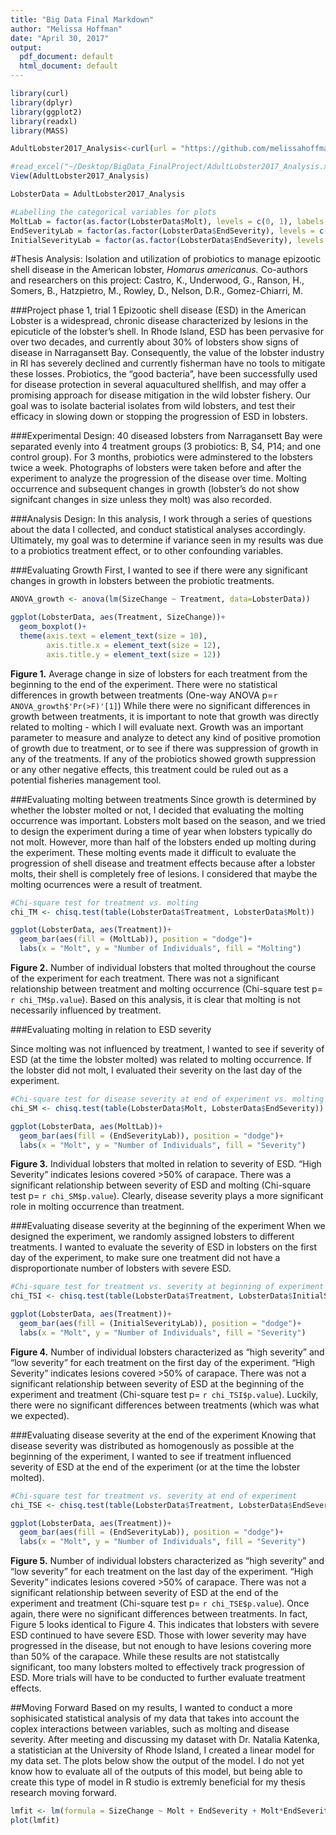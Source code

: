 ```yaml
---
title: "Big Data Final Markdown"
author: "Melissa Hoffman"
date: "April 30, 2017"
output:
  pdf_document: default
  html_document: default
---
```


```r
library(curl)
library(dplyr)
library(ggplot2)
library(readxl)
library(MASS)

AdultLobster2017_Analysis<-curl(url = "https://github.com/melissahoffman/BigData_FinalProject/blob/master/AdultLobster2017_Analysis.csv")

#read_excel("~/Desktop/BigData_FinalProject/AdultLobster2017_Analysis.xlsx")
View(AdultLobster2017_Analysis)

LobsterData = AdultLobster2017_Analysis

#Labelling the categorical variables for plots
MoltLab = factor(as.factor(LobsterData$Molt), levels = c(0, 1), labels = c("No Molt", "Molt"))
EndSeverityLab = factor(as.factor(LobsterData$EndSeverity), levels = c(0, 1), labels = c("Low", "High"))
InitialSeverityLab = factor(as.factor(LobsterData$EndSeverity), levels = c(0, 1), labels = c("Low", "High"))
```

#Thesis Analysis: Isolation and utilization of probiotics to manage epizootic shell disease in the American lobster, *Homarus americanus.*
Co-authors and researchers on this project: Castro, K., Underwood, G., Ranson, H., Somers, B., Hatzpietro, M., Rowley, D., Nelson, D.R., Gomez-Chiarri, M.

###Project phase 1, trial 1
Epizootic shell disease (ESD) in the American Lobster is a widespread, chronic disease characterized by lesions in the epicuticle of the lobster's shell. In Rhode Island, ESD has been pervasive for over two decades, and currently about 30% of lobsters show signs of disease in Narragansett Bay. Consequently, the value of the lobster industry in RI has severely declined and currently fisherman have no tools to mitigate these losses. Probiotics, the "good bacteria", have been successfully used for disease protection in several aquacultured shellfish, and may offer a promising approach for disease mitigation in the wild lobster fishery. Our goal was to isolate bacterial isolates from wild lobsters, and test their efficacy in slowing down or stopping the progression of ESD in lobsters. 

###Experimental Design:
40 diseased lobsters from Narragansett Bay were separated evenly into 4 treatment groups (3 probiotics: B, S4, P14; and one control group). For 3 months, probiotics were adminstered to the lobsters twice a week. Photographs of lobsters were taken before and after the experiment to analyze the progression of the disease over time. Molting occurrence and subsequent changes in growth (lobster's do not show signifcant changes in size unless they molt) was also recorded.

###Analysis Design:
In this analysis, I work through a series of questions about the data I collected, and conduct statistical analyses accordingly. Ultimately, my goal was to determine if variance seen in my results was due to a probiotics treatment effect, or to other confounding variables. 

\newpage
###Evaluating Growth
First, I wanted to see if there were any significant changes in growth in lobsters between the probiotic treatments.
\vspace{20pt}

```R
ANOVA_growth <- anova(lm(SizeChange ~ Treatment, data=LobsterData))

ggplot(LobsterData, aes(Treatment, SizeChange))+
  geom_boxplot()+
  theme(axis.text = element_text(size = 10),
        axis.title.x = element_text(size = 12), 
        axis.title.y = element_text(size = 12))
```
**Figure 1.** Average change in size of lobsters for each treatment from the beginning to the end of the experiment. There were no statistical differences in growth between treatments (One-way ANOVA p=`r ANOVA_growth$'Pr(>F)'[1]`)
\vspace{20pt}
\hfill\break
While there were no significant differences in growth between treatments, it is important to note that growth was directly related to molting - which I will evaluate next. Growth was an important parameter to measure and analyze to detect any kind of positive promotion of growth due to treatment, or to see if there was suppression of growth in any of the treatments. If any of the probiotics showed growth suppression or any other negative effects, this treatment could be ruled out as a potential fisheries management tool.

\newpage
###Evaluating molting between treatments
Since growth is determined by whether the lobster molted or not, I decided that evaluating the molting occurrence was important. Lobsters molt based on the season, and we tried to design the experiment during a time of year when lobsters typically do not molt. However, more than half of the lobsters ended up molting during the experiment. These molting events made it difficult to evaluate the progression of shell disease and treatment effects because after a lobster molts, their shell is completely free of lesions. I considered that maybe the molting ocurrences were a result of treatment.
\vspace{20pt}

```R
#Chi-square test for treatment vs. molting
chi_TM <- chisq.test(table(LobsterData$Treatment, LobsterData$Molt))

ggplot(LobsterData, aes(Treatment))+
  geom_bar(aes(fill = (MoltLab)), position = "dodge")+
  labs(x = "Molt", y = "Number of Individuals", fill = "Molting")
```
**Figure 2.** Number of individual lobsters that molted throughout the course of the experiment for each treatment. There was not a significant relationship between treatment and molting occurrence (Chi-square test  p= `r chi_TM$p.value`).
\vspace{20pt}
\hfill\break
Based on this analysis, it is clear that molting is not necessarily influenced by treatment. 

\newpage
###Evaluating molting in relation to ESD severity

Since molting was not influenced by treatment, I wanted to see if severity of ESD (at the time the lobster molted) was related to molting occurrence. If the lobster did not molt, I evaluated their severity on the last day of the experiment. 
\vspace{20pt}

```R
#Chi-square test for disease severity at end of experiment vs. molting
chi_SM <- chisq.test(table(LobsterData$Molt, LobsterData$EndSeverity))

ggplot(LobsterData, aes(MoltLab))+
  geom_bar(aes(fill = (EndSeverityLab)), position = "dodge")+
  labs(x = "Molt", y = "Number of Individuals", fill = "Severity")
```
**Figure 3.** Individual lobsters that molted in relation to severity of ESD. “High Severity” indicates lesions covered >50% of carapace. There was a significant relationship between severity of ESD and molting (Chi-square test  p= `r chi_SM$p.value`).
\vspace{20pt}
\hfill\break
Clearly, disease severity plays a more significant role in molting occurrence than treatment. 

\newpage
###Evaluating disease severity at the beginning of the experiment
When we designed the experiment, we randomly assigned lobsters to different treatments. I wanted to evaluate the severity of ESD in lobsters on the first day of the experiment, to make sure one treatment did not have a disproportionate number of lobsters with severe ESD. 
\vspace{20pt}

```R
#Chi-square test for treatment vs. severity at beginning of experiment
chi_TSI <- chisq.test(table(LobsterData$Treatment, LobsterData$InitialSeverity))

ggplot(LobsterData, aes(Treatment))+
  geom_bar(aes(fill = (InitialSeverityLab)), position = "dodge")+
  labs(x = "Molt", y = "Number of Individuals", fill = "Severity")
```
**Figure 4.** Number of individual lobsters characterized as "high severity" and "low severity" for each treatment on the first day of the experiment. “High Severity” indicates lesions covered >50% of carapace. There was not a significant relationship between severity of ESD at the beginning of the experiment and treatment (Chi-square test  p= `r chi_TSI$p.value`).
\vspace{20pt}
\hfill\break
Luckily, there were no significant differences between treatments (which was what we expected).

\newpage
###Evaluating disease severity at the end of the experiment
Knowing that disease severity was distributed as homogenously as possible at the beginning of the experiment, I wanted to see if treatment influenced severity of ESD at the end of the experiment (or at the time the lobster molted).
\vspace{20pt}

```R
#Chi-square test for treatment vs. severity at end of experiment
chi_TSE <- chisq.test(table(LobsterData$Treatment, LobsterData$EndSeverity))

ggplot(LobsterData, aes(Treatment))+
  geom_bar(aes(fill = (EndSeverityLab)), position = "dodge")+
  labs(x = "Molt", y = "Number of Individuals", fill = "Severity")
```
**Figure 5.** Number of individual lobsters characterized as "high severity" and "low severity" for each treatment on the last day of the experiment. “High Severity” indicates lesions covered >50% of carapace. There was not a significant relationship between severity of ESD at the end of the experiment and treatment (Chi-square test  p= `r chi_TSE$p.value`).
\vspace{20pt}
\hfill\break
Once again, there were no significant differences between treatments. In fact, Figure 5 looks identical to Figure 4. This indicates that lobsters with severe ESD continued to have severe ESD. Those with lower severity may have progressed in the disease, but not enough to have lesions covering more than 50% of the carapace. While these results are not statistcally significant, too many lobsters molted to effectively track progression of ESD. More trials will have to be conducted to further evaluate treatment effects. 

\newpage
##Moving Forward
\hfill\break
Based on my results, I wanted to conduct a more sophisicated statistical analysis of my data that takes into account the coplex interactions between variables, such as molting and disease severity. After meeting and discussing my dataset with Dr. Natalia Katenka, a statistician at the University of Rhode Island, I created a linear model for my data set. The plots below show the output of the model. I do not yet know how to evaluate all of the outputs of this model, but being able to create this type of model in R studio is extremly beneficial for my thesis research moving forward.
\vspace{20pt}
\hfill\break
```R
lmfit <- lm(formula = SizeChange ~ Molt + EndSeverity + Molt*EndSeverity + Treatment, data = LobsterData)
plot(lmfit)
```



